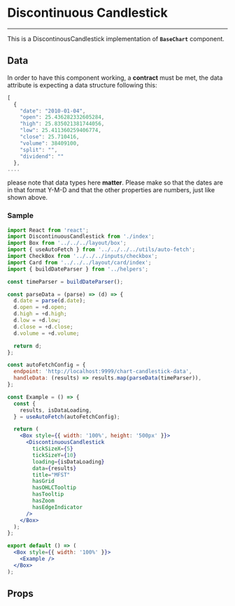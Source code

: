 
<Meta title='Financial/Charts/Discontinuous Candlestick' component={DiscontinuousCandlestick} />

# Discontinuous Candlestick
<hr />

This is a DiscontinousCandlestick implementation of **`BaseChart`** component.

<Story name="Sample">
  <DiscontinuousCandlestickTemplate />
</Story>

## Data
In order to have this component working, a **contract** must be met, the data attribute
is expecting a data structure following this:

```jsx
[
  {
    "date": "2010-01-04",
    "open": 25.436282332605284,
    "high": 25.835021381744056,
    "low": 25.411360259406774,
    "close": 25.710416,
    "volume": 38409100,
    "split": "",
    "dividend": ""
  },
....
```

please note that data types here **matter**. Please make so that the dates are in that format
Y-M-D and that the other properties are numbers, just like shown above.

### Sample

```jsx
import React from 'react';
import DiscontinuousCandlestick from './index';
import Box from '../../../layout/box';
import { useAutoFetch } from '../../../../utils/auto-fetch';
import CheckBox from '../../../inputs/checkbox';
import Card from '../../../layout/card/index';
import { buildDateParser } from '../helpers';

const timeParser = buildDateParser();

const parseData = (parse) => (d) => {
  d.date = parse(d.date);
  d.open = +d.open;
  d.high = +d.high;
  d.low = +d.low;
  d.close = +d.close;
  d.volume = +d.volume;

  return d;
};

const autoFetchConfig = {
  endpoint: 'http://localhost:9999/chart-candlestick-data',
  handleData: (results) => results.map(parseData(timeParser)),
};

const Example = () => {
  const {
    results, isDataLoading,
  } = useAutoFetch(autoFetchConfig);

  return (
    <Box style={{ width: '100%', height: '500px' }}>
      <DiscontinuousCandlestick
        tickSizeX={5}
        tickSizeY={10}
        loading={isDataLoading}
        data={results}
        title="MFST"
        hasGrid
        hasOHLCTooltip
        hasTooltip
        hasZoom
        hasEdgeIndicator
      />
    </Box>
  );
};

export default () => (
  <Box style={{ width: '100%' }}>
    <Example />
  </Box>
);
```

## Props
<Props of={DiscontinuousCandlestick} />
